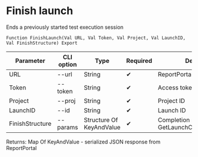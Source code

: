 ﻿---
sidebar_position: 3
description: Finish launch and other functions to work with ReportPortal in the Open Integration Package, a free open-source integration library for 1C:Enterprise 8, OneScript and CLI
keywords: [1C, 1С, 1С:Enterprise, 1С:Enterprise 8.3, API, Integration, Services, Exchange, OneScript, CLI, ReportPortal]
---


# Finish launch
 Ends a previously started test execution session



`Function FinishLaunch(Val URL, Val Token, Val Project, Val LaunchID, Val FinishStructure) Export`

  | Parameter | CLI option | Type | Required | Description |
  |-|-|-|-|-|
  | URL | --url | String | &#x2714; | ReportPortal server URL |
  | Token | --token | String | &#x2714; | Access token |
  | Project | --proj | String | &#x2714; | Project ID |
  | LaunchID | --id | String | &#x2714; | Launch ID |
  | FinishStructure | --params | Structure Of KeyAndValue | &#x2714; | Completion parameters. See GetLaunchCompletionStructure |

  
  Returns:  Map Of KeyAndValue - serialized JSON response from ReportPortal

<br/>




```bsl title="1C:Enterprise/OneScript code example"

```
 




